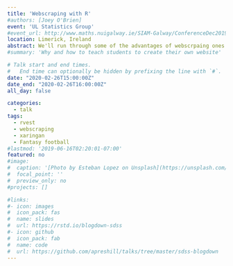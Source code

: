 ```yaml
---
title: 'Webscraping with R'
#authors: [Joey O'Brien]
event: 'UL Statistics Group'
#event_url: http://www.maths.nuigalway.ie/SIAM-Galway/ConferenceDec2019/
location: Limerick, Ireland
abstract: We'll run through some of the advantages of webscrpaing ones own data alongside some examples using the R language to scrape from a variety of data sources.
#summary: 'Why and how to teach students to create their own website'

# Talk start and end times.
#   End time can optionally be hidden by prefixing the line with `#`.
date: "2020-02-26T15:00:00Z"
date_end: "2020-02-26T16:00:00Z"
all_day: false

categories:
  - talk
tags:
  - rvest
  - webscraping
  - xaringan
  - Fantasy football
#lastmod: '2019-06-16T02:20:01-07:00'
featured: no
#image:
#  caption: '[Photo by Esteban Lopez on Unsplash](https://unsplash.com/photos/rsXAKLDfqB8)'
#  focal_point: ''
#  preview_only: no
#projects: []

#links:
#- icon: images
#  icon_pack: fas
#  name: slides
#  url: https://rstd.io/blogdown-sdss
#- icon: github
#  icon_pack: fab
#  name: code
#  url: https://github.com/apreshill/talks/tree/master/sdss-blogdown
---
```

